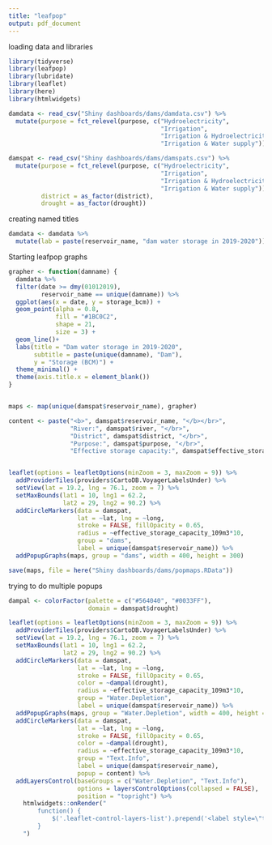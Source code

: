 ```yaml
---
title: "leafpop"
output: pdf_document
---
```


loading data and libraries

```r
library(tidyverse)
library(leafpop)
library(lubridate)
library(leaflet)
library(here)
library(htmlwidgets)
```

```r
damdata <- read_csv("Shiny dashboards/dams/damdata.csv") %>%
  mutate(purpose = fct_relevel(purpose, c("Hydroelectricity",
                                          "Irrigation",
                                          "Irrigation & Hydroelectricity",
                                          "Irrigation & Water supply")))

damspat <- read_csv("Shiny dashboards/dams/damspats.csv") %>%
  mutate(purpose = fct_relevel(purpose, c("Hydroelectricity",
                                          "Irrigation",
                                          "Irrigation & Hydroelectricity",
                                          "Irrigation & Water supply")),
         district = as_factor(district),
         drought = as_factor(drought))
```


creating named titles

```r
damdata <- damdata %>%
  mutate(lab = paste(reservoir_name, "dam water storage in 2019-2020"))
```


Starting leafpop graphs 

```r
grapher <- function(damname) {
  damdata %>%
  filter(date >= dmy(01012019),
         reservoir_name == unique(damname)) %>%
  ggplot(aes(x = date, y = storage_bcm)) +
  geom_point(alpha = 0.8, 
             fill = "#1BC0C2",
             shape = 21,
             size = 3) +
  geom_line()+
  labs(title = "Dam water storage in 2019-2020",
       subtitle = paste(unique(damname), "Dam"),
       y = "Storage (BCM)") +
  theme_minimal() +
  theme(axis.title.x = element_blank())
}


maps <- map(unique(damspat$reservoir_name), grapher)

```


```r
content <- paste("<b>", damspat$reservoir_name, "</b></br>",
                 "River:", damspat$river, "</br>",
                 "District", damspat$district, "</br>",
                 "Purpose:", damspat$purpose, "</br>",
                 "Effective storage capacity:", damspat$effective_storage_capacity_109m3, "BCM")


leaflet(options = leafletOptions(minZoom = 3, maxZoom = 9)) %>%
  addProviderTiles(providers$CartoDB.VoyagerLabelsUnder) %>%
  setView(lat = 19.2, lng = 76.1, zoom = 7) %>%
  setMaxBounds(lat1 = 10, lng1 = 62.2,
               lat2 = 29, lng2 = 90.2) %>%
  addCircleMarkers(data = damspat,
                   lat = ~lat, lng = ~long,
                   stroke = FALSE, fillOpacity = 0.65,
                   radius = ~effective_storage_capacity_109m3*10,
                   group = "dams",
                   label = unique(damspat$reservoir_name)) %>%
  addPopupGraphs(maps, group = "dams", width = 400, height = 300)

```


```r
save(maps, file = here("Shiny dashboards/dams/popmaps.RData"))
```


trying to do multiple popups

```r
dampal <- colorFactor(palette = c("#564040", "#0033FF"),
                      domain = damspat$drought)

leaflet(options = leafletOptions(minZoom = 3, maxZoom = 9)) %>%
  addProviderTiles(providers$CartoDB.VoyagerLabelsUnder) %>%
  setView(lat = 19.2, lng = 76.1, zoom = 7) %>%
  setMaxBounds(lat1 = 10, lng1 = 62.2,
               lat2 = 29, lng2 = 90.2) %>%
  addCircleMarkers(data = damspat,
                   lat = ~lat, lng = ~long,
                   stroke = FALSE, fillOpacity = 0.65,
                   color = ~dampal(drought),
                   radius = ~effective_storage_capacity_109m3*10,
                   group = "Water.Depletion",
                   label = unique(damspat$reservoir_name)) %>%
  addPopupGraphs(maps, group = "Water.Depletion", width = 400, height = 300) %>%
  addCircleMarkers(data = damspat,
                   lat = ~lat, lng = ~long,
                   stroke = FALSE, fillOpacity = 0.65,
                   color = ~dampal(drought),
                   radius = ~effective_storage_capacity_109m3*10,
                   group = "Text.Info",
                   label = unique(damspat$reservoir_name),
                   popup = content) %>%
  addLayersControl(baseGroups = c("Water.Depletion", "Text.Info"),
                   options = layersControlOptions(collapsed = FALSE),
                   position = "topright") %>%
    htmlwidgets::onRender("
        function() {
            $('.leaflet-control-layers-list').prepend('<label style=\"text-align:center\"><u><b>Toggle Popups</b></u></label>');
        }
    ")
```

